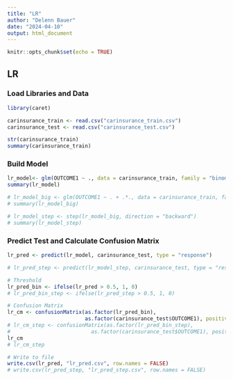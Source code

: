 ---
title: "LR"
author: "Delenn Bauer"
date: "2024-04-10"
output: html_document
---

```{r setup, include=FALSE}
knitr::opts_chunk$set(echo = TRUE)
```

## LR

### Load Libraries and Data

```{r}
library(caret)

carinsurance_train <- read.csv("carinsurance_train.csv")
carinsurance_test <- read.csv("carinsurance_test.csv")

str(carinsurance_train)
summary(carinsurance_train)

```

### Build Model

```{r, cache=TRUE}
lr_model<- glm(OUTCOME1 ~ ., data = carinsurance_train, family = "binomial")
summary(lr_model)
```

```{r, cache=TRUE}
# lr_model_big <- glm(OUTCOME1 ~ . + .*., data = carinsurance_train, family = "binomial")
# summary(lr_model_big)
```

```{r, cache=TRUE}
# lr_model_step <- step(lr_model_big, direction = "backward")
# summary(lr_model_step)
```

### Predict Test and Calculate Confusion Matrix
```{r, cache=TRUE}
lr_pred <- predict(lr_model, carinsurance_test, type = "response")
```

```{r, cache=TRUE}
# lr_pred_step <- predict(lr_model_step, carinsurance_test, type = "response")
```


```{r, cache=TRUE}
# Threshold
lr_pred_bin <- ifelse(lr_pred > 0.5, 1, 0)
# lr_pred_bin_step <- ifelse(lr_pred_step > 0.5, 1, 0)

# Confusion Matrix
lr_cm <- confusionMatrix(as.factor(lr_pred_bin), 
                         as.factor(carinsurance_test$OUTCOME1), positive = "1")
# lr_cm_step <- confusionMatrix(as.factor(lr_pred_bin_step),
#                          as.factor(carinsurance_test$OUTCOME1), positive = "1")
lr_cm
# lr_cm_step

# Write to file
write.csv(lr_pred, "lr_pred.csv", row.names = FALSE)
# write.csv(lr_pred_step, "lr_pred_step.csv", row.names = FALSE)
```

